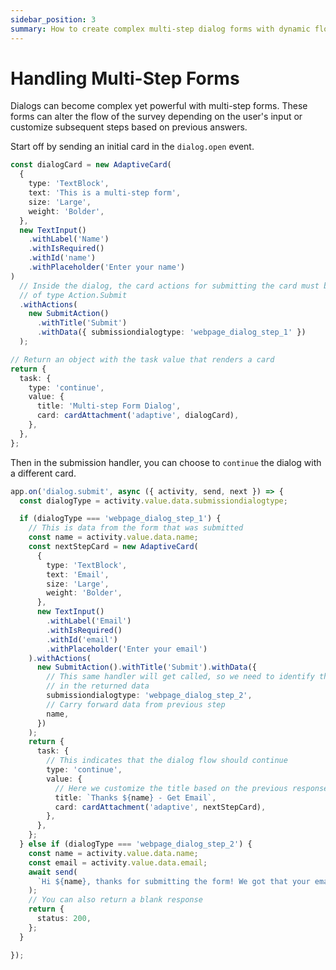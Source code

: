 ```yaml
---
sidebar_position: 3
summary: How to create complex multi-step dialog forms with dynamic flow control based on user input and previous answers.
---
```



# Handling Multi-Step Forms

Dialogs can become complex yet powerful with multi-step forms. These forms can alter the flow of the survey depending on the user's input or customize subsequent steps based on previous answers.

Start off by sending an initial card in the `dialog.open` event.

```ts
const dialogCard = new AdaptiveCard(
  {
    type: 'TextBlock',
    text: 'This is a multi-step form',
    size: 'Large',
    weight: 'Bolder',
  },
  new TextInput()
    .withLabel('Name')
    .withIsRequired()
    .withId('name')
    .withPlaceholder('Enter your name')
)
  // Inside the dialog, the card actions for submitting the card must be
  // of type Action.Submit
  .withActions(
    new SubmitAction()
      .withTitle('Submit')
      .withData({ submissiondialogtype: 'webpage_dialog_step_1' })
  );

// Return an object with the task value that renders a card
return {
  task: {
    type: 'continue',
    value: {
      title: 'Multi-step Form Dialog',
      card: cardAttachment('adaptive', dialogCard),
    },
  },
};
```

Then in the submission handler, you can choose to `continue` the dialog with a different card.

```ts
app.on('dialog.submit', async ({ activity, send, next }) => {
  const dialogType = activity.value.data.submissiondialogtype;

  if (dialogType === 'webpage_dialog_step_1') {
    // This is data from the form that was submitted
    const name = activity.value.data.name;
    const nextStepCard = new AdaptiveCard(
      {
        type: 'TextBlock',
        text: 'Email',
        size: 'Large',
        weight: 'Bolder',
      },
      new TextInput()
        .withLabel('Email')
        .withIsRequired()
        .withId('email')
        .withPlaceholder('Enter your email')
    ).withActions(
      new SubmitAction().withTitle('Submit').withData({
        // This same handler will get called, so we need to identify the step
        // in the returned data
        submissiondialogtype: 'webpage_dialog_step_2',
        // Carry forward data from previous step
        name,
      })
    );
    return {
      task: {
        // This indicates that the dialog flow should continue
        type: 'continue',
        value: {
          // Here we customize the title based on the previous response
          title: `Thanks ${name} - Get Email`,
          card: cardAttachment('adaptive', nextStepCard),
        },
      },
    };
  } else if (dialogType === 'webpage_dialog_step_2') {
    const name = activity.value.data.name;
    const email = activity.value.data.email;
    await send(
      `Hi ${name}, thanks for submitting the form! We got that your email is ${email}`
    );
    // You can also return a blank response
    return {
      status: 200,
    };
  }

});
```
